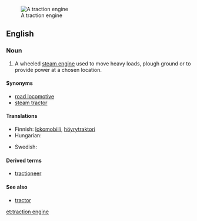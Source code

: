 [[Image:CASE Black Lady vr.jpg|thumb|A traction engine]]
==English==
{{wikipedia}}

===Noun===
{{en-noun|head=[[traction]] [[engine]]}}

# A wheeled [[steam engine]] used to move heavy loads, plough ground or to provide power at a chosen location.

====Synonyms====
* [[road locomotive]]
* [[steam tractor]]

====Translations====
{{trans-top|steam engine}}
* Finnish: [[lokomobiili]], [[höyrytraktori]]
* Hungarian: {{t-|hu|lokomobil}}
{{trans-mid}}
* Swedish: {{t-|sv|lokomobil|c}}
{{trans-bottom}}

====Derived terms====
* [[tractioneer]]

====See also====
* [[tractor]]

[[et:traction engine]]